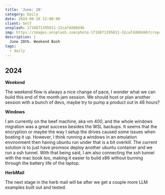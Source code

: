 ```yaml
---
title: 'June: 28'
category: Daily
date: 2024-06-28 12:00:00
client: Self
unsplash: 1718871395011-32cafdd68d4b
img: https://images.unsplash.com/photo-1718871395011-32cafdd68d4b?crop=entropy&cs=srgb&fm=jpg&ixid=MnwzNjM5Nzd8MHwxfHJhbmRvbXx8fHx8fHx8fDE2ODE3NDg2ODY&ixlib=rb-4.0.3&q=85
description: |
  June 28th. Weekend Bash
tags:
  - daily
---
```



## 2024

**Weekend**

The weekend flow is always a nice change of pace, I wonder what we can build this end of the month jam session.
We should host or plan another session with a bunch of devs, maybe try to pump a product out in 48 hours?

**Windows**

I am currently on the beef machine, aka vm 400, and the whole windows migration was a great success besides the WSL backups.
It seems that the encryption or maybe the way I setup the drives caused some issues when boating it up.
However, I think running a windows in an emulation environment then having ubuntu run under that is a bit overkill.
The current solution is to just have promxox deploy another ubuntu container and we run a ssh tunnel.
With that being said, I am also connecting the ssh tunnel with the mac book too, making it easier to build x86 without burning through the battery life of the laptop.

**HerbMail**

The next stage in the herb mail will be after we get a couple more LLM examples built out and tested.
